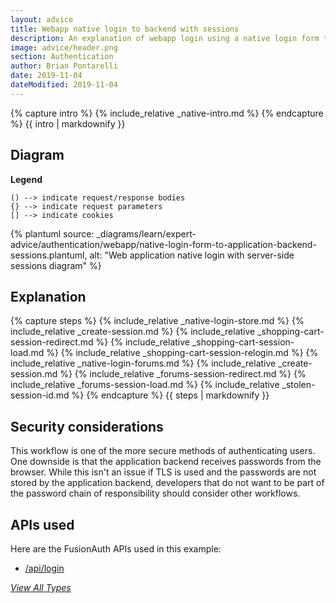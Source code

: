 ```yaml
---
layout: advice
title: Webapp native login to backend with sessions
description: An explanation of webapp login using a native login form that submits to the application backend with server-side sessions
image: advice/header.png
section: Authentication
author: Brian Pontarelli
date: 2019-11-04
dateModified: 2019-11-04
---
```


{% capture intro %}
{% include_relative _native-intro.md %}
{% endcapture %}
{{ intro | markdownify }}

## Diagram

**Legend**

```text
() --> indicate request/response bodies
{} --> indicate request parameters
[] --> indicate cookies
```

{% plantuml source: _diagrams/learn/expert-advice/authentication/webapp/native-login-form-to-application-backend-sessions.plantuml, alt: "Web application native login with server-side sessions diagram" %}

## Explanation

{% capture steps %}
{% include_relative _native-login-store.md %}
{% include_relative _create-session.md %}
{% include_relative _shopping-cart-session-redirect.md %}
{% include_relative _shopping-cart-session-load.md %}
{% include_relative _shopping-cart-session-relogin.md %}
{% include_relative _native-login-forums.md %}
{% include_relative _create-session.md %}
{% include_relative _forums-session-redirect.md %}
{% include_relative _forums-session-load.md %}
{% include_relative _stolen-session-id.md %}
{% endcapture %}
{{ steps | markdownify }}

## Security considerations

This workflow is one of the more secure methods of authenticating users. One downside is that the application backend receives passwords from the browser. While this isn't an issue if TLS is used and the passwords are not stored by the application backend, developers that do not want to be part of the password chain of responsibility should consider other workflows.

## APIs used

Here are the FusionAuth APIs used in this example:

* [/api/login](/docs/v1/tech/apis/login#authenticate-a-user)

[_View All Types_](/learn/expert-advice/authentication/login-authentication-workflows)
